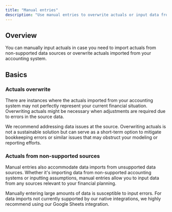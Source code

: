 ```yaml
---
title: "Manual entries"
description: "Use manual entries to overwrite actuals or input data from non-supported data sources."
---
```


## Overview

You can manually input actuals in case you need to import actuals from non-supported data sources or overwrite actuals imported from your accounting system.

## Basics

### Actuals overwrite

There are instances where the actuals imported from your accounting system may not perfectly represent your current financial situation. Overwriting actuals might be necessary when adjustments are required due to errors in the source data.

<Tip>
  We recommend addressing data issues at the source. Overwriting actuals is not a sustainable solution but can serve as a short-term option to mitigate bookkeeping errors or similar issues that may obstruct your modeling or reporting efforts.
</Tip>

### Actuals from non-supported sources

Manual entries also accommodate data imports from unsupported data sources. Whether it's importing data from non-supported accounting systems or inputting assumptions, manual entries allow you to input data from any sources relevant to your financial planning.

<Tip>
  Manually entering large amounts of data is susceptible to input errors. For data imports not currently supported by our native integrations, we highly recommend using our Google Sheets integration.
</Tip>